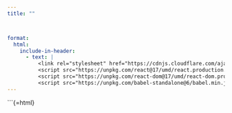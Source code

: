 ```yaml
---
title: ""



format:
  html:
    include-in-header:
      - text: |
          <link rel="stylesheet" href="https://cdnjs.cloudflare.com/ajax/libs/font-awesome/6.0.0/css/all.min.css">
          <script src="https://unpkg.com/react@17/umd/react.production.min.js"></script>
          <script src="https://unpkg.com/react-dom@17/umd/react-dom.production.min.js"></script>
          <script src="https://unpkg.com/babel-standalone@6/babel.min.js"></script>
---
```


\`\`\`{=html}

::: {#react-root}
:::

```{=html}
<script type="text/babel">
  function LoginForm() {


    const { useState } = React;

  const [isLoading, setIsLoading] = useState(false)
  const [formData, setFormData] = useState({
    email: "",
    password: "",
  })


const handleSubmit = async (e: React.FormEvent) => {
  e.preventDefault();
  setIsLoading(true);

  try {
    const response = await fetch("https://frenchwithkunal-cdf6ea3f88ce.herokuapp.com/api/v1/auth/signin", {
      method: 'POST',
      headers: {
        'Content-Type': 'application/json',
      },
      body: JSON.stringify(formData),
    });



    const data = await response.json();

    if(!data.success){

        alert(data.message)
    }
    if(data.success){
       localStorage.setItem("accessToken", data.data.accessToken);
        localStorage.setItem("refreshToken", data.data.refreshToken);
      alert(data.message);
      window.location.href = "https://frenchwithkunal.ca"
    }
    
  } catch (error) {
    console.error('Error during sign-in:', error.message); // Display error message to the user
  } finally {
    setIsLoading(false);
  }
};

  return (
    <div
      style={{
    height: "100vh",
    width: "100vw",
    display: "flex",
    alignItems: "center",
    justifyContent: "center",
    background: "linear-gradient(45deg, #FF6B6B, #4ECDC4)",
    fontFamily: "-apple-system, BlinkMacSystemFont, 'Segoe UI', Roboto, sans-serif",
    margin: 0,
    padding: 0,
    position: "fixed",
    top: 0,
    left: 0,
  }}
    >
      <div
        style={{
          width: "100%",
          maxWidth: "400px",
          margin: "20px",
          padding: "40px",
          borderRadius: "20px",
          backgroundColor: "rgba(255, 255, 255, 0.9)",
          backdropFilter: "blur(10px)",
          boxShadow: "0 8px 32px 0 rgba(31, 38, 135, 0.37)",
          border: "1px solid rgba(255, 255, 255, 0.18)",
        }}
      >
        <h1
          style={{
            margin: "0 0 24px 0",
            fontSize: "32px",
            fontWeight: "700",
            color: "#1a1a1a",
            textAlign: "center",
            background: "linear-gradient(45deg, #FF6B6B, #4ECDC4)",
            WebkitBackgroundClip: "text",
            WebkitTextFillColor: "transparent",
          }}
        >
          Welcome Back
        </h1>

        <form onSubmit={handleSubmit} style={{ width: "100%" }}>
          <div style={{ marginBottom: "20px" }}>
            <label
              htmlFor="email"
              style={{
                display: "block",
                marginBottom: "8px",
                fontSize: "14px",
                color: "#666",
                fontWeight: "500",
              }}
            >
              Email
            </label>
            <input
              id="email"
              type="email"
              value={formData.email}
              onChange={(e) => setFormData({ ...formData, email: e.target.value })}
              required
              placeholder="Enter your email"
              style={{
                width: "100%",
                padding: "12px 16px",
                border: "2px solid #e1e1e1",
                borderRadius: "12px",
                fontSize: "16px",
                outline: "none",
                transition: "all 0.3s ease",
                backgroundColor: "rgba(255, 255, 255, 0.9)",
              }}
              onFocus={(e) => {
                e.target.style.borderColor = "#4ECDC4"
                e.target.style.boxShadow = "0 0 0 4px rgba(78, 205, 196, 0.1)"
              }}
              onBlur={(e) => {
                e.target.style.borderColor = "#e1e1e1"
                e.target.style.boxShadow = "none"
              }}
            />
          </div>

          <div style={{ marginBottom: "20px" }}>
            <div
              style={{
                display: "flex",
                justifyContent: "space-between",
                alignItems: "center",
                marginBottom: "8px",
              }}
            >
              <label
                htmlFor="password"
                style={{
                  fontSize: "14px",
                  color: "#666",
                  fontWeight: "500",
                }}
              >
                Password
              </label>
              <button
                type="button"
                style={{
                  background: "none",
                  border: "none",
                  color: "#4ECDC4",
                  fontSize: "14px",
                  cursor: "pointer",
                  padding: "0",
                  textDecoration: "underline",
                }}
                onClick={()=> window.location.href= "/forget-password.html"}
                onMouseOver={(e) => (e.currentTarget.style.color = "#FF6B6B")}
                onMouseOut={(e) => (e.currentTarget.style.color = "#4ECDC4")}
              >
                Forgot password?
              </button>
            </div>
            <input
              id="password"
              type="password"
              value={formData.password}
              onChange={(e) => setFormData({ ...formData, password: e.target.value })}
              required
              placeholder="Enter your password"
              style={{
                width: "100%",
                padding: "12px 16px",
                border: "2px solid #e1e1e1",
                borderRadius: "12px",
                fontSize: "16px",
                outline: "none",
                transition: "all 0.3s ease",
                backgroundColor: "rgba(255, 255, 255, 0.9)",
              }}
              onFocus={(e) => {
                e.target.style.borderColor = "#4ECDC4"
                e.target.style.boxShadow = "0 0 0 4px rgba(78, 205, 196, 0.1)"
              }}
              onBlur={(e) => {
                e.target.style.borderColor = "#e1e1e1"
                e.target.style.boxShadow = "none"
              }}
            />
          </div>

          <button
            type="submit"
            disabled={isLoading}
            style={{
              width: "100%",
              padding: "14px",
              backgroundColor: "#4ECDC4",
              color: "white",
              border: "none",
              borderRadius: "12px",
              fontSize: "16px",
              fontWeight: "600",
              cursor: "pointer",
              transition: "all 0.3s ease",
              position: "relative",
              overflow: "hidden",
            }}
            onMouseOver={(e) => {
              e.currentTarget.style.backgroundColor = "#FF6B6B"
              e.currentTarget.style.transform = "translateY(-2px)"
            }}
            onMouseOut={(e) => {
              e.currentTarget.style.backgroundColor = "#4ECDC4"
              e.currentTarget.style.transform = "translateY(0)"
            }}
          >
            {isLoading ? (
              <div
                style={{
                  display: "inline-block",
                  width: "20px",
                  height: "20px",
                  border: "3px solid rgba(255,255,255,0.3)",
                  borderRadius: "50%",
                  borderTopColor: "white",
                  animation: "spin 1s ease-in-out infinite",
                  style: {
                    "@keyframes spin": {
                      to: { transform: "rotate(360deg)" },
                    },
                  },
                }}
              />
            ) : (
              "Sign In"
            )}
          </button>

          <div
            style={{
              textAlign: "center",
              marginTop: "20px",
              fontSize: "14px",
              color: "#666",
            }}
          >
            Don&apos;t have an account?{" "}
            <button
              type="button"
              style={{
                background: "none",
                border: "none",
                color: "#4ECDC4",
                cursor: "pointer",
                padding: "0",
                textDecoration: "underline",
                fontSize: "14px",
              }}
              onMouseOver={(e) => (e.currentTarget.style.color = "#FF6B6B")}
              onMouseOut={(e) => (e.currentTarget.style.color = "#4ECDC4")}
            >
              Sign up
            </button>
          </div>
        </form>
      </div>
    </div>
  )
}


  ReactDOM.render(
    <LoginForm />,
    document.getElementById('react-root')
  );
</script>
```